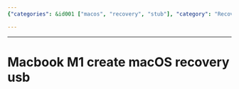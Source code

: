 ```yaml
---
{"categories": &id001 ["macos", "recovery", "stub"], "category": "Recovery USB", "date": "2022-07-27 00:12:15", "description": "This text offers step-by-step guidance on how to create a macOS recovery USB for Macbook M1 devices, which can be useful in situations where system troubleshooting or reinstallation is required.", "tags": *id001, "title": "Macbook M1 create macOS recovery usb"}

---
```


------

# Macbook M1 create macOS recovery usb



